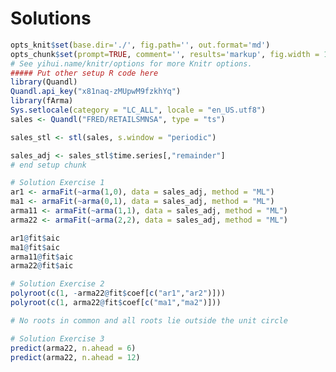 # Solutions

```r
opts_knit$set(base.dir='./', fig.path='', out.format='md')
opts_chunk$set(prompt=TRUE, comment='', results='markup', fig.width = 12, fig.height = 7, fig.align = "center")
# See yihui.name/knitr/options for more Knitr options.
##### Put other setup R code here
library(Quandl)
Quandl.api_key("x81naq-zMUpwM9fzkhYq")
library(fArma)
Sys.setlocale(category = "LC_ALL", locale = "en_US.utf8")
sales <- Quandl("FRED/RETAILSMNSA", type = "ts")

sales_stl <- stl(sales, s.window = "periodic")

sales_adj <- sales_stl$time.series[,"remainder"]
# end setup chunk
```

```r
# Solution Exercise 1
ar1 <- armaFit(~arma(1,0), data = sales_adj, method = "ML")
ma1 <- armaFit(~arma(0,1), data = sales_adj, method = "ML")
arma11 <- armaFit(~arma(1,1), data = sales_adj, method = "ML")
arma22 <- armaFit(~arma(2,2), data = sales_adj, method = "ML")

ar1@fit$aic
ma1@fit$aic
arma11@fit$aic
arma22@fit$aic

# Solution Exercise 2
polyroot(c(1, -arma22@fit$coef[c("ar1","ar2")]))
polyroot(c(1, arma22@fit$coef[c("ma1","ma2")]))

# No roots in common and all roots lie outside the unit circle

# Solution Exercise 3
predict(arma22, n.ahead = 6)
predict(arma22, n.ahead = 12)
```